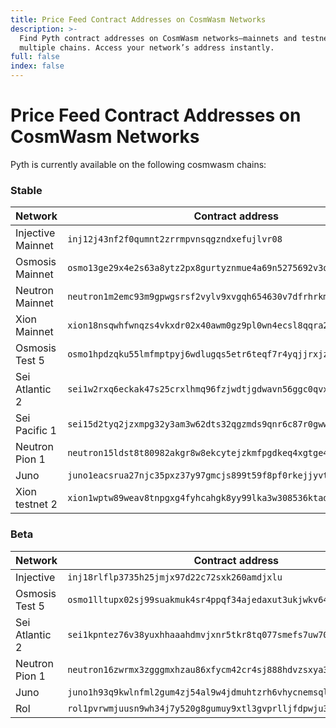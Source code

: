 ```yaml
---
title: Price Feed Contract Addresses on CosmWasm Networks
description: >-
  Find Pyth contract addresses on CosmWasm networks—mainnets and testnets across
  multiple chains. Access your network’s address instantly.
full: false
index: false
---
```

# Price Feed Contract Addresses on CosmWasm Networks

Pyth is currently available on the following cosmwasm chains:

### Stable

| Network           | Contract address                                                     |
| ----------------- | -------------------------------------------------------------------- |
| Injective Mainnet | `inj12j43nf2f0qumnt2zrrmpvnsqgzndxefujlvr08`                         |
| Osmosis Mainnet   | `osmo13ge29x4e2s63a8ytz2px8gurtyznmue4a69n5275692v3qn3ks8q7cwck7`    |
| Neutron Mainnet   | `neutron1m2emc93m9gpwgsrsf2vylv9xvgqh654630v7dfrhrkmr5slly53spg85wv` |
| Xion Mainnet      | `xion18nsqwhfwnqzs4vkxdr02x40awm0gz9pl0wn4ecsl8qqra2vxqppq57qx5a`    |
| Osmosis Test 5    | `osmo1hpdzqku55lmfmptpyj6wdlugqs5etr6teqf7r4yqjjrxjznjhtuqqu5kdh`    |
| Sei Atlantic 2    | `sei1w2rxq6eckak47s25crxlhmq96fzjwdtjgdwavn56ggc0qvxvw7rqczxyfy`     |
| Sei Pacific 1     | `sei15d2tyq2jzxmpg32y3am3w62dts32qgzmds9qnr6c87r0gwwr7ynqal0x38`     |
| Neutron Pion 1    | `neutron15ldst8t80982akgr8w8ekcytejzkmfpgdkeq4xgtge48qs7435jqp87u3t` |
| Juno              | `juno1eacsrua27njc35pxz37y97gmcjs899t59f8pf0rkejjyvtmhws5q6lxsdd`    |
| Xion testnet 2    | `xion1wptw89weav8tnpgxg4fyhcahgk8yy99lka3w308536ktadkvjwxqe463hl`    |

### Beta

| Network        | Contract address                                                     |
| -------------- | -------------------------------------------------------------------- |
| Injective      | `inj18rlflp3735h25jmjx97d22c72sxk260amdjxlu`                         |
| Osmosis Test 5 | `osmo1lltupx02sj99suakmuk4sr4ppqf34ajedaxut3ukjwkv6469erwqtpg9t3`    |
| Sei Atlantic 2 | `sei1kpntez76v38yuxhhaaahdmvjxnr5tkr8tq077smefs7uw70rj5yqw2aewy`     |
| Neutron Pion 1 | `neutron16zwrmx3zgggmxhzau86xfycm42cr4sj888hdvzsxya3qarp6zhhqzhlkvz` |
| Juno           | `juno1h93q9kwlnfml2gum4zj54al9w4jdmuhtzrh6vhycnemsqlqv9l9snnznxs`    |
| Rol            | `rol1pvrwmjuusn9wh34j7y520g8gumuy9xtl3gvprlljfdpwju3x7ucszdyfs8`     |
